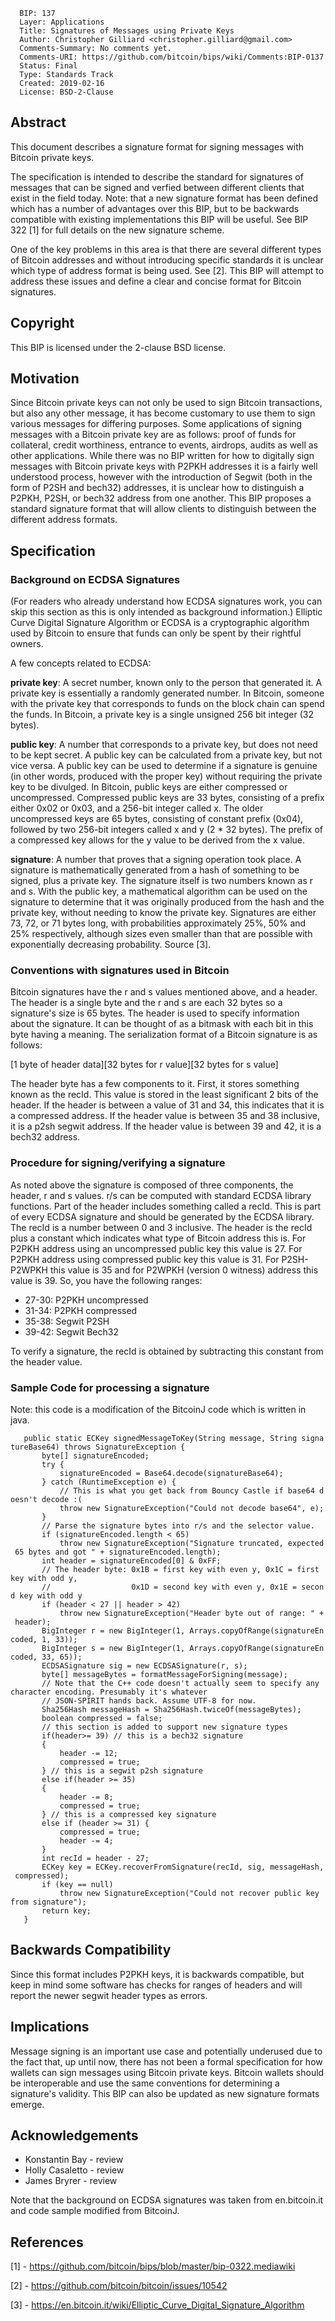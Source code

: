 <pre>
  BIP: 137
  Layer: Applications
  Title: Signatures of Messages using Private Keys
  Author: Christopher Gilliard <christopher.gilliard@gmail.com>
  Comments-Summary: No comments yet.
  Comments-URI: https://github.com/bitcoin/bips/wiki/Comments:BIP-0137
  Status: Final
  Type: Standards Track
  Created: 2019-02-16
  License: BSD-2-Clause
</pre>

==Abstract==

This document describes a signature format for signing messages with Bitcoin private keys.

The specification is intended to describe the standard for signatures of messages that can be signed and verfied between different clients that exist in the field today. Note: that a new signature format has been defined which has a number of advantages over this BIP, but to be backwards compatible with existing implementations this BIP will be useful. See BIP 322 [1] for full details on the new signature scheme.

One of the key problems in this area is that there are several different types of Bitcoin addresses and without introducing specific standards it is unclear which type of address format is being used. See [2]. This BIP will attempt to address these issues and define a clear and concise format for Bitcoin signatures.

==Copyright==

This BIP is licensed under the 2-clause BSD license.

==Motivation==

Since Bitcoin private keys can not only be used to sign Bitcoin transactions, but also any other message, it has become customary to use them to sign various messages for differing purposes. Some applications of signing messages with a Bitcoin private key are as follows: proof of funds for collateral, credit worthiness, entrance to events, airdrops, audits as well as other applications. While there was no BIP written for how to digitally sign messages with Bitcoin private keys with P2PKH addresses it is a fairly well understood process, however with the introduction of Segwit (both in the form of P2SH and bech32) addresses, it is unclear how to distinguish a P2PKH, P2SH, or bech32 address from one another. This BIP proposes a standard signature format that will allow clients to distinguish between the different address formats.

==Specification==

===Background on ECDSA Signatures===

(For readers who already understand how ECDSA signatures work, you can skip this section as this is only intended as background information.)
Elliptic Curve Digital Signature Algorithm or ECDSA is a cryptographic algorithm used by Bitcoin to ensure that funds can only be spent by their rightful owners.

A few concepts related to ECDSA:

<b>private key</b>: A secret number, known only to the person that generated it. A private key is essentially a randomly generated number. In Bitcoin, someone with the private key that corresponds to funds on the block chain can spend the funds. In Bitcoin, a private key is a single unsigned 256 bit integer (32 bytes).

<b>public key</b>: A number that corresponds to a private key, but does not need to be kept secret. A public key can be calculated from a private key, but not vice versa. A public key can be used to determine if a signature is genuine (in other words, produced with the proper key) without requiring the private key to be divulged. In Bitcoin, public keys are either compressed or uncompressed. Compressed public keys are 33 bytes, consisting of a prefix either 0x02 or 0x03, and a 256-bit integer called x. The older uncompressed keys are 65 bytes, consisting of constant prefix (0x04), followed by two 256-bit integers called x and y (2 * 32 bytes). The prefix of a compressed key allows for the y value to be derived from the x value.

<b>signature</b>: A number that proves that a signing operation took place. A signature is mathematically generated from a hash of something to be signed, plus a private key. The signature itself is two numbers known as r and s. With the public key, a mathematical algorithm can be used on the signature to determine that it was originally produced from the hash and the private key, without needing to know the private key. Signatures are either 73, 72, or 71 bytes long, with probabilities approximately 25%, 50% and 25% respectively, although sizes even smaller than that are possible with exponentially decreasing probability. Source [3].

===Conventions with signatures used in Bitcoin===

Bitcoin signatures have the r and s values mentioned above, and a header. The header is a single byte and the r and s are each 32 bytes so a signature's size is 65 bytes. The header is used to specify information about the signature. It can be thought of as a bitmask with each bit in this byte having a meaning. The serialization format of a Bitcoin signature is as follows:

[1 byte of header data][32 bytes for r value][32 bytes for s value]

The header byte has a few components to it. First, it stores something known as the recId. This value is stored in the least significant 2 bits of the header. If the header is between a value of 31 and 34, this indicates that it is a compressed address. If the header value is between 35 and 38 inclusive, it is a p2sh segwit address. If the header value is between 39 and 42, it is a bech32 address.

===Procedure for signing/verifying a signature===

As noted above the signature is composed of three components, the header, r and s values. r/s can be computed with standard ECDSA library functions. Part of the header includes something called a recId. This is part of every ECDSA signature and should be generated by the ECDSA library. The recId is a number between 0 and 3 inclusive. The header is the recId plus a constant which indicates what type of Bitcoin address this is. For P2PKH address using an uncompressed public key this value is 27. For P2PKH address using compressed public key this value is 31. For P2SH-P2WPKH this value is 35 and for P2WPKH (version 0 witness) address this value is 39. So, you have the following ranges:
* 27-30: P2PKH uncompressed
* 31-34: P2PKH compressed
* 35-38: Segwit P2SH
* 39-42: Segwit Bech32

To verify a signature, the recId is obtained by subtracting this constant from the header value.

===Sample Code for processing a signature===

Note: this code is a modification of the BitcoinJ code which is written in java.

    public static ECKey signedMessageToKey(String message, String signatureBase64) throws SignatureException {
        byte[] signatureEncoded;
        try {
            signatureEncoded = Base64.decode(signatureBase64);
        } catch (RuntimeException e) {
            // This is what you get back from Bouncy Castle if base64 doesn't decode :(
            throw new SignatureException("Could not decode base64", e);
        }
        // Parse the signature bytes into r/s and the selector value.
        if (signatureEncoded.length < 65)
            throw new SignatureException("Signature truncated, expected 65 bytes and got " + signatureEncoded.length);
        int header = signatureEncoded[0] & 0xFF;
        // The header byte: 0x1B = first key with even y, 0x1C = first key with odd y,
        //                  0x1D = second key with even y, 0x1E = second key with odd y
        if (header < 27 || header > 42)
            throw new SignatureException("Header byte out of range: " + header);
        BigInteger r = new BigInteger(1, Arrays.copyOfRange(signatureEncoded, 1, 33));
        BigInteger s = new BigInteger(1, Arrays.copyOfRange(signatureEncoded, 33, 65));
        ECDSASignature sig = new ECDSASignature(r, s);
        byte[] messageBytes = formatMessageForSigning(message);
        // Note that the C++ code doesn't actually seem to specify any character encoding. Presumably it's whatever
        // JSON-SPIRIT hands back. Assume UTF-8 for now.
        Sha256Hash messageHash = Sha256Hash.twiceOf(messageBytes);
        boolean compressed = false;
        // this section is added to support new signature types
        if(header>= 39) // this is a bech32 signature
        {
            header -= 12;
            compressed = true;
        } // this is a segwit p2sh signature
        else if(header >= 35)
        {
            header -= 8;
            compressed = true;
        } // this is a compressed key signature
        else if (header >= 31) {
            compressed = true;
            header -= 4;
        }
        int recId = header - 27;
        ECKey key = ECKey.recoverFromSignature(recId, sig, messageHash, compressed);
        if (key == null)
            throw new SignatureException("Could not recover public key from signature");
        return key;
    }

==Backwards Compatibility==

Since this format includes P2PKH keys, it is backwards compatible, but keep in mind some software has checks for ranges of headers and will report the newer segwit header types as errors.

==Implications==

Message signing is an important use case and potentially underused due to the fact that, up until now, there has not been a formal specification for how wallets can sign messages using Bitcoin private keys. Bitcoin wallets should be interoperable and use the same conventions for determining a signature's validity. This BIP can also be updated as new signature formats emerge.

==Acknowledgements==

* Konstantin Bay - review
* Holly Casaletto - review
* James Bryrer - review

Note that the background on ECDSA signatures was taken from en.bitcoin.it and code sample modified from BitcoinJ.

==References==

[1] - https://github.com/bitcoin/bips/blob/master/bip-0322.mediawiki

[2] - https://github.com/bitcoin/bitcoin/issues/10542

[3] - https://en.bitcoin.it/wiki/Elliptic_Curve_Digital_Signature_Algorithm
